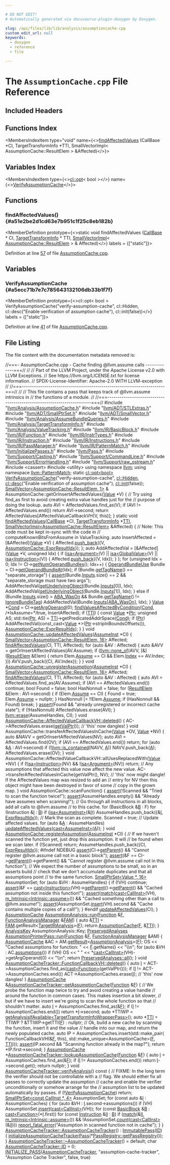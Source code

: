```yaml
---

# DO NOT EDIT!
# Automatically generated via docusaurus-plugin-doxygen by Doxygen.

slug: /api/files/lib/lib/analysis/assumptioncache-cpp
custom_edit_url: null
keywords:
  - doxygen
  - reference
  - file

---
```





# The `AssumptionCache.cpp` File Reference

<DoxygenPage pluginConfig={pluginConfig}>



## Included Headers

<IncludesList>
<IncludesListItem
  filePath="llvm/Analysis/AssumptionCache.h"
  permalink="/docs/api/files/include/include/llvm/include/llvm/analysis/assumptioncache-h"
  isLocal="true" />
<IncludesListItem
  filePath="llvm/ADT/STLExtras.h"
  permalink="/docs/api/files/include/include/llvm/include/llvm/adt/stlextras-h"
  isLocal="true" />
<IncludesListItem
  filePath="llvm/ADT/SmallPtrSet.h"
  permalink="/docs/api/files/include/include/llvm/include/llvm/adt/smallptrset-h"
  isLocal="true" />
<IncludesListItem
  filePath="llvm/ADT/SmallVector.h"
  permalink="/docs/api/files/include/include/llvm/include/llvm/adt/smallvector-h"
  isLocal="true" />
<IncludesListItem
  filePath="llvm/Analysis/AssumeBundleQueries.h"
  permalink="/docs/api/files/include/include/llvm/include/llvm/analysis/assumebundlequeries-h"
  isLocal="true" />
<IncludesListItem
  filePath="llvm/Analysis/TargetTransformInfo.h"
  permalink="/docs/api/files/include/include/llvm/include/llvm/analysis/targettransforminfo-h"
  isLocal="true" />
<IncludesListItem
  filePath="llvm/Analysis/ValueTracking.h"
  permalink="/docs/api/files/include/include/llvm/include/llvm/analysis/valuetracking-h"
  isLocal="true" />
<IncludesListItem
  filePath="llvm/IR/BasicBlock.h"
  permalink="/docs/api/files/include/include/llvm/include/llvm/ir/basicblock-h"
  isLocal="true" />
<IncludesListItem
  filePath="llvm/IR/Function.h"
  permalink="/docs/api/files/include/include/llvm/include/llvm/ir/function-h"
  isLocal="true" />
<IncludesListItem
  filePath="llvm/IR/InstrTypes.h"
  permalink="/docs/api/files/include/include/llvm/include/llvm/ir/instrtypes-h"
  isLocal="true" />
<IncludesListItem
  filePath="llvm/IR/Instruction.h"
  permalink="/docs/api/files/include/include/llvm/include/llvm/ir/instruction-h"
  isLocal="true" />
<IncludesListItem
  filePath="llvm/IR/Instructions.h"
  permalink="/docs/api/files/include/include/llvm/include/llvm/ir/instructions-h"
  isLocal="true" />
<IncludesListItem
  filePath="llvm/IR/PassManager.h"
  permalink="/docs/api/files/include/include/llvm/include/llvm/ir/passmanager-h"
  isLocal="true" />
<IncludesListItem
  filePath="llvm/IR/PatternMatch.h"
  permalink="/docs/api/files/include/include/llvm/include/llvm/ir/patternmatch-h"
  isLocal="true" />
<IncludesListItem
  filePath="llvm/InitializePasses.h"
  permalink="/docs/api/files/include/include/llvm/initializepasses-h"
  isLocal="true" />
<IncludesListItem
  filePath="llvm/Pass.h"
  permalink="/docs/api/files/include/include/llvm/pass-h"
  isLocal="true" />
<IncludesListItem
  filePath="llvm/Support/Casting.h"
  permalink="/docs/api/files/include/include/llvm/include/llvm/support/casting-h"
  isLocal="true" />
<IncludesListItem
  filePath="llvm/Support/CommandLine.h"
  permalink="/docs/api/files/include/include/llvm/include/llvm/support/commandline-h"
  isLocal="true" />
<IncludesListItem
  filePath="llvm/Support/ErrorHandling.h"
  permalink="/docs/api/files/include/include/llvm/include/llvm/support/errorhandling-h"
  isLocal="true" />
<IncludesListItem
  filePath="llvm/Support/raw_ostream.h"
  permalink="/docs/api/files/include/include/llvm/include/llvm/support/raw-ostream-h"
  isLocal="true" />
<IncludesListItem
  filePath="cassert"
  permalink=""
  isLocal="false" />
<IncludesListItem
  filePath="utility"
  permalink=""
  isLocal="false" />
</IncludesList>

## Functions Index

<MembersIndex>

<MembersIndexItem
  type="void"
  name={<><a href="#a51e2be2d1cd63e7b951c1f25c8eb182b">findAffectedValues</a> (CallBase &#42;CI, TargetTransformInfo &#42;TTI, SmallVectorImpl&lt; AssumptionCache::ResultElem &gt; &amp;Affected)</>}>
</MembersIndexItem>

</MembersIndex>

## Variables Index

<MembersIndex>

<MembersIndexItem
  type={<><a href="/docs/api/classes/llvm/cl/opt">cl::opt</a>&lt; bool &gt;</>}
  name={<><a href="#a5ecc71b7e7c785643132106db33b1f7f">VerifyAssumptionCache</a></>}>
</MembersIndexItem>

</MembersIndex>


<SectionDefinition>

## Functions

### findAffectedValues() {#a51e2be2d1cd63e7b951c1f25c8eb182b}

<MemberDefinition
  prototype={<>static void findAffectedValues (<a href="/docs/api/classes/llvm/callbase">CallBase</a> &#42; CI, <a href="/docs/api/classes/llvm/targettransforminfo">TargetTransformInfo</a> &#42; TTI, <a href="/docs/api/classes/llvm/smallvectorimpl">SmallVectorImpl</a>&lt; <a href="/docs/api/structs/llvm/assumptioncache/resultelem">AssumptionCache::ResultElem</a> &gt; &amp; Affected)</>}
  labels = {["static"]}>

Definition at line <a href="#l00057">57</a> of file <a href="/docs/api/files/lib/lib/analysis/assumptioncache-cpp">AssumptionCache.cpp</a>.
</MemberDefinition>

</SectionDefinition>

<SectionDefinition>

## Variables

### VerifyAssumptionCache {#a5ecc71b7e7c785643132106db33b1f7f}

<MemberDefinition
  prototype={<>cl::opt&lt; bool &gt; VerifyAssumptionCache(&quot;verify-assumption-cache&quot;, cl::Hidden, cl::desc(&quot;Enable verification of assumption cache&quot;), cl::init(false))</>}
  labels = {["static"]}>

Definition at line <a href="#l00041">41</a> of file <a href="/docs/api/files/lib/lib/analysis/assumptioncache-cpp">AssumptionCache.cpp</a>.
</MemberDefinition>

</SectionDefinition>

## File Listing

The file content with the documentation metadata removed is:

<ProgramListing>

<Link id="l00001" /><CodeLine lineNumber="1"><Highlight kind="comment">//===- AssumptionCache.cpp - Cache finding @llvm.assume calls -------------===//</Highlight><Highlight kind="normal"></Highlight></CodeLine>
<Link id="l00002" /><CodeLine lineNumber="2"><Highlight kind="normal"></Highlight><Highlight kind="comment">//</Highlight><Highlight kind="normal"></Highlight></CodeLine>
<Link id="l00003" /><CodeLine lineNumber="3"><Highlight kind="normal"></Highlight><Highlight kind="comment">// Part of the LLVM Project, under the Apache License v2.0 with LLVM Exceptions.</Highlight><Highlight kind="normal"></Highlight></CodeLine>
<Link id="l00004" /><CodeLine lineNumber="4"><Highlight kind="normal"></Highlight><Highlight kind="comment">// See https://llvm.org/LICENSE.txt for license information.</Highlight><Highlight kind="normal"></Highlight></CodeLine>
<Link id="l00005" /><CodeLine lineNumber="5"><Highlight kind="normal"></Highlight><Highlight kind="comment">// SPDX-License-Identifier: Apache-2.0 WITH LLVM-exception</Highlight><Highlight kind="normal"></Highlight></CodeLine>
<Link id="l00006" /><CodeLine lineNumber="6"><Highlight kind="normal"></Highlight><Highlight kind="comment">//</Highlight><Highlight kind="normal"></Highlight></CodeLine>
<Link id="l00007" /><CodeLine lineNumber="7"><Highlight kind="normal"></Highlight><Highlight kind="comment">//===----------------------------------------------------------------------===//</Highlight><Highlight kind="normal"></Highlight></CodeLine>
<Link id="l00008" /><CodeLine lineNumber="8"><Highlight kind="normal"></Highlight><Highlight kind="comment">//</Highlight><Highlight kind="normal"></Highlight></CodeLine>
<Link id="l00009" /><CodeLine lineNumber="9"><Highlight kind="normal"></Highlight><Highlight kind="comment">// This file contains a pass that keeps track of @llvm.assume intrinsics in</Highlight><Highlight kind="normal"></Highlight></CodeLine>
<Link id="l00010" /><CodeLine lineNumber="10"><Highlight kind="normal"></Highlight><Highlight kind="comment">// the functions of a module.</Highlight><Highlight kind="normal"></Highlight></CodeLine>
<Link id="l00011" /><CodeLine lineNumber="11"><Highlight kind="normal"></Highlight><Highlight kind="comment">//</Highlight><Highlight kind="normal"></Highlight></CodeLine>
<Link id="l00012" /><CodeLine lineNumber="12"><Highlight kind="normal"></Highlight><Highlight kind="comment">//===----------------------------------------------------------------------===//</Highlight><Highlight kind="normal"></Highlight></CodeLine>
<Link id="l00013" /><CodeLine lineNumber="13"><Highlight kind="normal"></Highlight></CodeLine>
<Link id="l00014" /><CodeLine lineNumber="14"><Highlight kind="normal"></Highlight><Highlight kind="preprocessor">#include &quot;<a href="/docs/api/files/include/include/llvm/include/llvm/analysis/assumptioncache-h">llvm/Analysis/AssumptionCache.h</a>&quot;</Highlight><Highlight kind="normal"></Highlight></CodeLine>
<Link id="l00015" /><CodeLine lineNumber="15"><Highlight kind="normal"></Highlight><Highlight kind="preprocessor">#include &quot;<a href="/docs/api/files/include/include/llvm/include/llvm/adt/stlextras-h">llvm/ADT/STLExtras.h</a>&quot;</Highlight><Highlight kind="normal"></Highlight></CodeLine>
<Link id="l00016" /><CodeLine lineNumber="16"><Highlight kind="normal"></Highlight><Highlight kind="preprocessor">#include &quot;<a href="/docs/api/files/include/include/llvm/include/llvm/adt/smallptrset-h">llvm/ADT/SmallPtrSet.h</a>&quot;</Highlight><Highlight kind="normal"></Highlight></CodeLine>
<Link id="l00017" /><CodeLine lineNumber="17"><Highlight kind="normal"></Highlight><Highlight kind="preprocessor">#include &quot;<a href="/docs/api/files/include/include/llvm/include/llvm/adt/smallvector-h">llvm/ADT/SmallVector.h</a>&quot;</Highlight><Highlight kind="normal"></Highlight></CodeLine>
<Link id="l00018" /><CodeLine lineNumber="18"><Highlight kind="normal"></Highlight><Highlight kind="preprocessor">#include &quot;<a href="/docs/api/files/include/include/llvm/include/llvm/analysis/assumebundlequeries-h">llvm/Analysis/AssumeBundleQueries.h</a>&quot;</Highlight><Highlight kind="normal"></Highlight></CodeLine>
<Link id="l00019" /><CodeLine lineNumber="19"><Highlight kind="normal"></Highlight><Highlight kind="preprocessor">#include &quot;<a href="/docs/api/files/include/include/llvm/include/llvm/analysis/targettransforminfo-h">llvm/Analysis/TargetTransformInfo.h</a>&quot;</Highlight><Highlight kind="normal"></Highlight></CodeLine>
<Link id="l00020" /><CodeLine lineNumber="20"><Highlight kind="normal"></Highlight><Highlight kind="preprocessor">#include &quot;<a href="/docs/api/files/include/include/llvm/include/llvm/analysis/valuetracking-h">llvm/Analysis/ValueTracking.h</a>&quot;</Highlight><Highlight kind="normal"></Highlight></CodeLine>
<Link id="l00021" /><CodeLine lineNumber="21"><Highlight kind="normal"></Highlight><Highlight kind="preprocessor">#include &quot;<a href="/docs/api/files/include/include/llvm/include/llvm/ir/basicblock-h">llvm/IR/BasicBlock.h</a>&quot;</Highlight><Highlight kind="normal"></Highlight></CodeLine>
<Link id="l00022" /><CodeLine lineNumber="22"><Highlight kind="normal"></Highlight><Highlight kind="preprocessor">#include &quot;<a href="/docs/api/files/include/include/llvm/include/llvm/ir/function-h">llvm/IR/Function.h</a>&quot;</Highlight><Highlight kind="normal"></Highlight></CodeLine>
<Link id="l00023" /><CodeLine lineNumber="23"><Highlight kind="normal"></Highlight><Highlight kind="preprocessor">#include &quot;<a href="/docs/api/files/include/include/llvm/include/llvm/ir/instrtypes-h">llvm/IR/InstrTypes.h</a>&quot;</Highlight><Highlight kind="normal"></Highlight></CodeLine>
<Link id="l00024" /><CodeLine lineNumber="24"><Highlight kind="normal"></Highlight><Highlight kind="preprocessor">#include &quot;<a href="/docs/api/files/include/include/llvm/include/llvm/ir/instruction-h">llvm/IR/Instruction.h</a>&quot;</Highlight><Highlight kind="normal"></Highlight></CodeLine>
<Link id="l00025" /><CodeLine lineNumber="25"><Highlight kind="normal"></Highlight><Highlight kind="preprocessor">#include &quot;<a href="/docs/api/files/include/include/llvm/include/llvm/ir/instructions-h">llvm/IR/Instructions.h</a>&quot;</Highlight><Highlight kind="normal"></Highlight></CodeLine>
<Link id="l00026" /><CodeLine lineNumber="26"><Highlight kind="normal"></Highlight><Highlight kind="preprocessor">#include &quot;<a href="/docs/api/files/include/include/llvm/include/llvm/ir/passmanager-h">llvm/IR/PassManager.h</a>&quot;</Highlight><Highlight kind="normal"></Highlight></CodeLine>
<Link id="l00027" /><CodeLine lineNumber="27"><Highlight kind="normal"></Highlight><Highlight kind="preprocessor">#include &quot;<a href="/docs/api/files/include/include/llvm/include/llvm/ir/patternmatch-h">llvm/IR/PatternMatch.h</a>&quot;</Highlight><Highlight kind="normal"></Highlight></CodeLine>
<Link id="l00028" /><CodeLine lineNumber="28"><Highlight kind="normal"></Highlight><Highlight kind="preprocessor">#include &quot;<a href="/docs/api/files/include/include/llvm/initializepasses-h">llvm/InitializePasses.h</a>&quot;</Highlight><Highlight kind="normal"></Highlight></CodeLine>
<Link id="l00029" /><CodeLine lineNumber="29"><Highlight kind="normal"></Highlight><Highlight kind="preprocessor">#include &quot;<a href="/docs/api/files/include/include/llvm/pass-h">llvm/Pass.h</a>&quot;</Highlight><Highlight kind="normal"></Highlight></CodeLine>
<Link id="l00030" /><CodeLine lineNumber="30"><Highlight kind="normal"></Highlight><Highlight kind="preprocessor">#include &quot;<a href="/docs/api/files/include/include/llvm/include/llvm/support/casting-h">llvm/Support/Casting.h</a>&quot;</Highlight><Highlight kind="normal"></Highlight></CodeLine>
<Link id="l00031" /><CodeLine lineNumber="31"><Highlight kind="normal"></Highlight><Highlight kind="preprocessor">#include &quot;<a href="/docs/api/files/include/include/llvm/include/llvm/support/commandline-h">llvm/Support/CommandLine.h</a>&quot;</Highlight><Highlight kind="normal"></Highlight></CodeLine>
<Link id="l00032" /><CodeLine lineNumber="32"><Highlight kind="normal"></Highlight><Highlight kind="preprocessor">#include &quot;<a href="/docs/api/files/include/include/llvm/include/llvm/support/errorhandling-h">llvm/Support/ErrorHandling.h</a>&quot;</Highlight><Highlight kind="normal"></Highlight></CodeLine>
<Link id="l00033" /><CodeLine lineNumber="33"><Highlight kind="normal"></Highlight><Highlight kind="preprocessor">#include &quot;<a href="/docs/api/files/include/include/llvm/include/llvm/support/raw-ostream-h">llvm/Support/raw&#95;ostream.h</a>&quot;</Highlight><Highlight kind="normal"></Highlight></CodeLine>
<Link id="l00034" /><CodeLine lineNumber="34"><Highlight kind="normal"></Highlight><Highlight kind="preprocessor">#include &lt;cassert&gt;</Highlight><Highlight kind="normal"></Highlight></CodeLine>
<Link id="l00035" /><CodeLine lineNumber="35"><Highlight kind="normal"></Highlight><Highlight kind="preprocessor">#include &lt;utility&gt;</Highlight><Highlight kind="normal"></Highlight></CodeLine>
<Link id="l00036" /><CodeLine lineNumber="36"><Highlight kind="normal"></Highlight></CodeLine>
<Link id="l00037" /><CodeLine lineNumber="37"><Highlight kind="normal"></Highlight><Highlight kind="keyword">using namespace </Highlight><Highlight kind="normal"><a href="/docs/api/namespaces/llvm">llvm</a>;</Highlight></CodeLine>
<Link id="l00038" /><CodeLine lineNumber="38"><Highlight kind="normal"></Highlight><Highlight kind="keyword">using namespace </Highlight><Highlight kind="normal"><a href="/docs/api/namespaces/llvm/patternmatch">llvm::PatternMatch</a>;</Highlight></CodeLine>
<Link id="l00039" /><CodeLine lineNumber="39"><Highlight kind="normal"></Highlight></CodeLine>
<Link id="l00040" /><CodeLine lineNumber="40"><Highlight kind="normal"></Highlight><Highlight kind="keyword">static</Highlight><Highlight kind="normal"> <a href="/docs/api/classes/llvm/cl/opt">cl::opt&lt;bool&gt;</a></Highlight></CodeLine>
<Link id="l00041" /><CodeLine lineNumber="41" lineLink="#a5ecc71b7e7c785643132106db33b1f7f"><Highlight kind="normal">    <a href="#a5ecc71b7e7c785643132106db33b1f7f">VerifyAssumptionCache</a>(</Highlight><Highlight kind="stringliteral">&quot;verify-assumption-cache&quot;</Highlight><Highlight kind="normal">, <a href="/docs/api/namespaces/llvm/cl/#a68075925a54790e71ca790e1d4f21a40a263ac008d8d31f13ce460395fc4cf7e6">cl::Hidden</a>,</Highlight></CodeLine>
<Link id="l00042" /><CodeLine lineNumber="42"><Highlight kind="normal">                          <a href="/docs/api/structs/llvm/cl/desc">cl::desc</a>(</Highlight><Highlight kind="stringliteral">&quot;Enable verification of assumption cache&quot;</Highlight><Highlight kind="normal">),</Highlight></CodeLine>
<Link id="l00043" /><CodeLine lineNumber="43"><Highlight kind="normal">                          <a href="/docs/api/namespaces/llvm/cl/#ac12e6a8f3a1b511f0dee2ed6de0ae806">cl::init</a>(</Highlight><Highlight kind="keyword">false</Highlight><Highlight kind="normal">));</Highlight></CodeLine>
<Link id="l00044" /><CodeLine lineNumber="44"><Highlight kind="normal"></Highlight></CodeLine>
<Link id="l00045" /><CodeLine lineNumber="45"><Highlight kind="normal"><a href="/docs/api/classes/llvm/smallvector">SmallVector&lt;AssumptionCache::ResultElem, 1&gt;</a> &amp;</Highlight></CodeLine>
<Link id="l00046" /><CodeLine lineNumber="46"><Highlight kind="normal">AssumptionCache::getOrInsertAffectedValues(<a href="/docs/api/classes/llvm/value">Value</a> &#42;V) &#123;</Highlight></CodeLine>
<Link id="l00047" /><CodeLine lineNumber="47"><Highlight kind="normal">  </Highlight><Highlight kind="comment">// Try using find&#95;as first to avoid creating extra value handles just for the</Highlight><Highlight kind="normal"></Highlight></CodeLine>
<Link id="l00048" /><CodeLine lineNumber="48"><Highlight kind="normal">  </Highlight><Highlight kind="comment">// purpose of doing the lookup.</Highlight><Highlight kind="normal"></Highlight></CodeLine>
<Link id="l00049" /><CodeLine lineNumber="49"><Highlight kind="normal">  </Highlight><Highlight kind="keyword">auto</Highlight><Highlight kind="normal"> AVI = AffectedValues.find&#95;as(V);</Highlight></CodeLine>
<Link id="l00050" /><CodeLine lineNumber="50"><Highlight kind="normal">  </Highlight><Highlight kind="keywordflow">if</Highlight><Highlight kind="normal"> (AVI != AffectedValues.end())</Highlight></CodeLine>
<Link id="l00051" /><CodeLine lineNumber="51"><Highlight kind="normal">    </Highlight><Highlight kind="keywordflow">return</Highlight><Highlight kind="normal"> AVI-&gt;second;</Highlight></CodeLine>
<Link id="l00052" /><CodeLine lineNumber="52"><Highlight kind="normal"></Highlight></CodeLine>
<Link id="l00053" /><CodeLine lineNumber="53"><Highlight kind="normal">  </Highlight><Highlight kind="keywordflow">return</Highlight><Highlight kind="normal"> AffectedValues&#91;AffectedValueCallbackVH(V, </Highlight><Highlight kind="keyword">this</Highlight><Highlight kind="normal">)&#93;;</Highlight></CodeLine>
<Link id="l00054" /><CodeLine lineNumber="54"><Highlight kind="normal">&#125;</Highlight></CodeLine>
<Link id="l00055" /><CodeLine lineNumber="55"><Highlight kind="normal"></Highlight></CodeLine>
<Link id="l00056" /><CodeLine lineNumber="56"><Highlight kind="normal"></Highlight><Highlight kind="keyword">static</Highlight><Highlight kind="normal"> </Highlight><Highlight kind="keywordtype">void</Highlight><Highlight kind="normal"></Highlight></CodeLine>
<Link id="l00057" /><CodeLine lineNumber="57" lineLink="#a51e2be2d1cd63e7b951c1f25c8eb182b"><Highlight kind="normal"><a href="#a51e2be2d1cd63e7b951c1f25c8eb182b">findAffectedValues</a>(<a href="/docs/api/classes/llvm/callbase">CallBase</a> &#42;CI, <a href="/docs/api/classes/llvm/targettransforminfo">TargetTransformInfo</a> &#42;<a href="/docs/api/namespaces/llvm/#aa0d69e81725c10fa5407f0bf34462068">TTI</a>,</Highlight></CodeLine>
<Link id="l00058" /><CodeLine lineNumber="58"><Highlight kind="normal">                   <a href="/docs/api/classes/llvm/smallvectorimpl">SmallVectorImpl&lt;AssumptionCache::ResultElem&gt;</a> &amp;Affected) &#123;</Highlight></CodeLine>
<Link id="l00059" /><CodeLine lineNumber="59"><Highlight kind="normal">  </Highlight><Highlight kind="comment">// Note: This code must be kept in-sync with the code in</Highlight><Highlight kind="normal"></Highlight></CodeLine>
<Link id="l00060" /><CodeLine lineNumber="60"><Highlight kind="normal">  </Highlight><Highlight kind="comment">// computeKnownBitsFromAssume in ValueTracking.</Highlight><Highlight kind="normal"></Highlight></CodeLine>
<Link id="l00061" /><CodeLine lineNumber="61"><Highlight kind="normal"></Highlight></CodeLine>
<Link id="l00062" /><CodeLine lineNumber="62"><Highlight kind="normal">  </Highlight><Highlight kind="keyword">auto</Highlight><Highlight kind="normal"> InsertAffected = &#91;&amp;Affected&#93;(<a href="/docs/api/classes/llvm/value">Value</a> &#42;V) &#123;</Highlight></CodeLine>
<Link id="l00063" /><CodeLine lineNumber="63"><Highlight kind="normal">    Affected.<a href="/docs/api/classes/llvm/smallvectortemplatebase/#af42bfbc067df27c19ee2fc859df58799">push&#95;back</a>(&#123;V, <a href="/docs/api/classes/llvm/assumptioncache/#a05a03a071a8a55948ba0db3b5bf594baabe329e327a2448aff6bd087678df1c26">AssumptionCache::ExprResultIdx</a>&#125;);</Highlight></CodeLine>
<Link id="l00064" /><CodeLine lineNumber="64"><Highlight kind="normal">  &#125;;</Highlight></CodeLine>
<Link id="l00065" /><CodeLine lineNumber="65"><Highlight kind="normal"></Highlight></CodeLine>
<Link id="l00066" /><CodeLine lineNumber="66"><Highlight kind="normal">  </Highlight><Highlight kind="keyword">auto</Highlight><Highlight kind="normal"> AddAffectedVal = &#91;&amp;Affected&#93;(<a href="/docs/api/classes/llvm/value">Value</a> &#42;V, </Highlight><Highlight kind="keywordtype">unsigned</Highlight><Highlight kind="normal"> Idx) &#123;</Highlight></CodeLine>
<Link id="l00067" /><CodeLine lineNumber="67"><Highlight kind="normal">    </Highlight><Highlight kind="keywordflow">if</Highlight><Highlight kind="normal"> (<a href="/docs/api/namespaces/llvm/#a92ca992e52dddc420f4b069cae06dfbe">isa&lt;Argument&gt;</a>(V) || <a href="/docs/api/namespaces/llvm/#a92ca992e52dddc420f4b069cae06dfbe">isa&lt;GlobalValue&gt;</a>(V) || <a href="/docs/api/namespaces/llvm/#a92ca992e52dddc420f4b069cae06dfbe">isa&lt;Instruction&gt;</a>(V)) &#123;</Highlight></CodeLine>
<Link id="l00068" /><CodeLine lineNumber="68"><Highlight kind="normal">      Affected.<a href="/docs/api/classes/llvm/smallvectortemplatebase/#af42bfbc067df27c19ee2fc859df58799">push&#95;back</a>(&#123;V, Idx&#125;);</Highlight></CodeLine>
<Link id="l00069" /><CodeLine lineNumber="69"><Highlight kind="normal">    &#125;</Highlight></CodeLine>
<Link id="l00070" /><CodeLine lineNumber="70"><Highlight kind="normal">  &#125;;</Highlight></CodeLine>
<Link id="l00071" /><CodeLine lineNumber="71"><Highlight kind="normal"></Highlight></CodeLine>
<Link id="l00072" /><CodeLine lineNumber="72"><Highlight kind="normal">  </Highlight><Highlight kind="keywordflow">for</Highlight><Highlight kind="normal"> (</Highlight><Highlight kind="keywordtype">unsigned</Highlight><Highlight kind="normal"> Idx = 0; Idx != CI-&gt;<a href="/docs/api/classes/llvm/callbase/#a35b3798829fba58f145ea59e4214e84a">getNumOperandBundles</a>(); Idx++) &#123;</Highlight></CodeLine>
<Link id="l00073" /><CodeLine lineNumber="73"><Highlight kind="normal">    <a href="/docs/api/structs/llvm/operandbundleuse">OperandBundleUse</a> Bundle = CI-&gt;<a href="/docs/api/classes/llvm/callbase/#a1b38c4ecbbce4814b679f08b72b1d67f">getOperandBundleAt</a>(Idx);</Highlight></CodeLine>
<Link id="l00074" /><CodeLine lineNumber="74"><Highlight kind="normal">    </Highlight><Highlight kind="keywordflow">if</Highlight><Highlight kind="normal"> (Bundle.<a href="/docs/api/structs/llvm/operandbundleuse/#a18c31f8bc506304f4a6c1e4047f1e2bb">getTagName</a>() == </Highlight><Highlight kind="stringliteral">&quot;separate&#95;storage&quot;</Highlight><Highlight kind="normal">) &#123;</Highlight></CodeLine>
<Link id="l00075" /><CodeLine lineNumber="75"><Highlight kind="normal">      <a href="/docs/api/files/lib/lib/target/lib/target/amdgpu/silowercontrolflow-cpp/#a4868c5d81c5ccc98c47aeab6244346a0">assert</a>(Bundle.<a href="/docs/api/structs/llvm/operandbundleuse/#a6d68cbafa7572a5216785c899dc621fa">Inputs</a>.size() == 2 &amp;&amp;</Highlight></CodeLine>
<Link id="l00076" /><CodeLine lineNumber="76"><Highlight kind="normal">             </Highlight><Highlight kind="stringliteral">&quot;separate&#95;storage must have two args&quot;</Highlight><Highlight kind="normal">);</Highlight></CodeLine>
<Link id="l00077" /><CodeLine lineNumber="77"><Highlight kind="normal">      AddAffectedVal(<a href="/docs/api/namespaces/llvm/#a3b1c5788b85ffa254be0e834edf5cf8f">getUnderlyingObject</a>(Bundle.<a href="/docs/api/structs/llvm/operandbundleuse/#a6d68cbafa7572a5216785c899dc621fa">Inputs</a>&#91;0&#93;), Idx);</Highlight></CodeLine>
<Link id="l00078" /><CodeLine lineNumber="78"><Highlight kind="normal">      AddAffectedVal(<a href="/docs/api/namespaces/llvm/#a3b1c5788b85ffa254be0e834edf5cf8f">getUnderlyingObject</a>(Bundle.<a href="/docs/api/structs/llvm/operandbundleuse/#a6d68cbafa7572a5216785c899dc621fa">Inputs</a>&#91;1&#93;), Idx);</Highlight></CodeLine>
<Link id="l00079" /><CodeLine lineNumber="79"><Highlight kind="normal">    &#125; </Highlight><Highlight kind="keywordflow">else</Highlight><Highlight kind="normal"> </Highlight><Highlight kind="keywordflow">if</Highlight><Highlight kind="normal"> (Bundle.<a href="/docs/api/structs/llvm/operandbundleuse/#a6d68cbafa7572a5216785c899dc621fa">Inputs</a>.size() &gt; <a href="/docs/api/namespaces/llvm/#af36ce2c8e7a209b35ea79a00f0621852a62cb1e392c91b9c6bf2929bf1f6437a4">ABA&#95;WasOn</a> &amp;&amp;</Highlight></CodeLine>
<Link id="l00080" /><CodeLine lineNumber="80"><Highlight kind="normal">               Bundle.<a href="/docs/api/structs/llvm/operandbundleuse/#a18c31f8bc506304f4a6c1e4047f1e2bb">getTagName</a>() != <a href="/docs/api/namespaces/llvm/#a372ec0fd61fee8a8845f46ccf27c82cf">IgnoreBundleTag</a>)</Highlight></CodeLine>
<Link id="l00081" /><CodeLine lineNumber="81"><Highlight kind="normal">      AddAffectedVal(Bundle.<a href="/docs/api/structs/llvm/operandbundleuse/#a6d68cbafa7572a5216785c899dc621fa">Inputs</a>&#91;<a href="/docs/api/namespaces/llvm/#af36ce2c8e7a209b35ea79a00f0621852a62cb1e392c91b9c6bf2929bf1f6437a4">ABA&#95;WasOn</a>&#93;, Idx);</Highlight></CodeLine>
<Link id="l00082" /><CodeLine lineNumber="82"><Highlight kind="normal">  &#125;</Highlight></CodeLine>
<Link id="l00083" /><CodeLine lineNumber="83"><Highlight kind="normal"></Highlight></CodeLine>
<Link id="l00084" /><CodeLine lineNumber="84"><Highlight kind="normal">  <a href="/docs/api/classes/llvm/value">Value</a> &#42;<a href="/docs/api/files/lib/lib/target/lib/target/riscv/riscvredundantcopyelimination-cpp/#a193847098793cdbab306803186676899">Cond</a> = CI-&gt;<a href="/docs/api/classes/llvm/callbase/#aabd76e6a8a23a5af1ce4d3c310d88bcd">getArgOperand</a>(0);</Highlight></CodeLine>
<Link id="l00085" /><CodeLine lineNumber="85"><Highlight kind="normal">  <a href="/docs/api/namespaces/llvm/#affd5ebabccc8fdf81ca6d2eeff2e68c1">findValuesAffectedByCondition</a>(<a href="/docs/api/files/lib/lib/target/lib/target/riscv/riscvredundantcopyelimination-cpp/#a193847098793cdbab306803186676899">Cond</a>, </Highlight><Highlight kind="comment">/&#42;IsAssume=&#42;/</Highlight><Highlight kind="keyword">true</Highlight><Highlight kind="normal">, InsertAffected);</Highlight></CodeLine>
<Link id="l00086" /><CodeLine lineNumber="86"><Highlight kind="normal"></Highlight></CodeLine>
<Link id="l00087" /><CodeLine lineNumber="87"><Highlight kind="normal">  </Highlight><Highlight kind="keywordflow">if</Highlight><Highlight kind="normal"> (<a href="/docs/api/namespaces/llvm/#aa0d69e81725c10fa5407f0bf34462068">TTI</a>) &#123;</Highlight></CodeLine>
<Link id="l00088" /><CodeLine lineNumber="88"><Highlight kind="normal">    </Highlight><Highlight kind="keyword">const</Highlight><Highlight kind="normal"> <a href="/docs/api/classes/llvm/value">Value</a> &#42;<a href="/docs/api/files/lib/lib/analysis/targetlibraryinfo-cpp/#aca185e6d0e9f423dbb24440206454872a11dbf501abf829b3ab7049c2d3a8a053">Ptr</a>;</Highlight></CodeLine>
<Link id="l00089" /><CodeLine lineNumber="89"><Highlight kind="normal">    </Highlight><Highlight kind="keywordtype">unsigned</Highlight><Highlight kind="normal"> AS;</Highlight></CodeLine>
<Link id="l00090" /><CodeLine lineNumber="90"><Highlight kind="normal">    std::tie(<a href="/docs/api/files/lib/lib/analysis/targetlibraryinfo-cpp/#aca185e6d0e9f423dbb24440206454872a11dbf501abf829b3ab7049c2d3a8a053">Ptr</a>, AS) = <a href="/docs/api/namespaces/llvm/#aa0d69e81725c10fa5407f0bf34462068">TTI</a>-&gt;getPredicatedAddrSpace(<a href="/docs/api/files/lib/lib/target/lib/target/riscv/riscvredundantcopyelimination-cpp/#a193847098793cdbab306803186676899">Cond</a>);</Highlight></CodeLine>
<Link id="l00091" /><CodeLine lineNumber="91"><Highlight kind="normal">    </Highlight><Highlight kind="keywordflow">if</Highlight><Highlight kind="normal"> (<a href="/docs/api/files/lib/lib/analysis/targetlibraryinfo-cpp/#aca185e6d0e9f423dbb24440206454872a11dbf501abf829b3ab7049c2d3a8a053">Ptr</a>)</Highlight></CodeLine>
<Link id="l00092" /><CodeLine lineNumber="92"><Highlight kind="normal">      AddAffectedVal(</Highlight><Highlight kind="keyword">const&#95;cast&lt;</Highlight><Highlight kind="normal"><a href="/docs/api/classes/llvm/value">Value</a> &#42;</Highlight><Highlight kind="keyword">&gt;</Highlight><Highlight kind="normal">(<a href="/docs/api/files/lib/lib/analysis/targetlibraryinfo-cpp/#aca185e6d0e9f423dbb24440206454872a11dbf501abf829b3ab7049c2d3a8a053">Ptr</a>-&gt;stripInBoundsOffsets()),</Highlight></CodeLine>
<Link id="l00093" /><CodeLine lineNumber="93"><Highlight kind="normal">                     <a href="/docs/api/classes/llvm/assumptioncache/#a05a03a071a8a55948ba0db3b5bf594baabe329e327a2448aff6bd087678df1c26">AssumptionCache::ExprResultIdx</a>);</Highlight></CodeLine>
<Link id="l00094" /><CodeLine lineNumber="94"><Highlight kind="normal">  &#125;</Highlight></CodeLine>
<Link id="l00095" /><CodeLine lineNumber="95"><Highlight kind="normal">&#125;</Highlight></CodeLine>
<Link id="l00096" /><CodeLine lineNumber="96"><Highlight kind="normal"></Highlight></CodeLine>
<Link id="l00097" /><CodeLine lineNumber="97" lineLink="/docs/api/classes/llvm/assumptioncache/#a5fa8956db34e5076680cfd8398d090dc"><Highlight kind="normal"></Highlight><Highlight kind="keywordtype">void</Highlight><Highlight kind="normal"> <a href="/docs/api/classes/llvm/assumptioncache/#a5fa8956db34e5076680cfd8398d090dc">AssumptionCache::updateAffectedValues</a>(<a href="/docs/api/classes/llvm/assumeinst">AssumeInst</a> &#42;CI) &#123;</Highlight></CodeLine>
<Link id="l00098" /><CodeLine lineNumber="98"><Highlight kind="normal">  <a href="/docs/api/classes/llvm/smallvector">SmallVector&lt;AssumptionCache::ResultElem, 16&gt;</a> Affected;</Highlight></CodeLine>
<Link id="l00099" /><CodeLine lineNumber="99"><Highlight kind="normal">  <a href="#a51e2be2d1cd63e7b951c1f25c8eb182b">findAffectedValues</a>(CI, TTI, Affected);</Highlight></CodeLine>
<Link id="l00100" /><CodeLine lineNumber="100"><Highlight kind="normal"></Highlight></CodeLine>
<Link id="l00101" /><CodeLine lineNumber="101"><Highlight kind="normal">  </Highlight><Highlight kind="keywordflow">for</Highlight><Highlight kind="normal"> (</Highlight><Highlight kind="keyword">auto</Highlight><Highlight kind="normal"> &amp;AV : Affected) &#123;</Highlight></CodeLine>
<Link id="l00102" /><CodeLine lineNumber="102"><Highlight kind="normal">    </Highlight><Highlight kind="keyword">auto</Highlight><Highlight kind="normal"> &amp;AVV = getOrInsertAffectedValues(AV.Assume);</Highlight></CodeLine>
<Link id="l00103" /><CodeLine lineNumber="103"><Highlight kind="normal">    </Highlight><Highlight kind="keywordflow">if</Highlight><Highlight kind="normal"> (<a href="/docs/api/namespaces/llvm/#a7dc3069afa2ce5ea62ac2eb183e51c00">llvm::none&#95;of</a>(AVV, &#91;&amp;&#93;(<a href="/docs/api/structs/llvm/assumptioncache/resultelem">ResultElem</a> &amp;Elem) &#123;</Highlight></CodeLine>
<Link id="l00104" /><CodeLine lineNumber="104"><Highlight kind="normal">          </Highlight><Highlight kind="keywordflow">return</Highlight><Highlight kind="normal"> Elem.<a href="/docs/api/structs/llvm/assumptioncache/resultelem/#a14c11eb4c6cb72fc9922b742c71fe3b3">Assume</a> == CI &amp;&amp; Elem.<a href="/docs/api/structs/llvm/assumptioncache/resultelem/#a0085dfe0ee247e594c95dbb6f768f235">Index</a> == AV.Index;</Highlight></CodeLine>
<Link id="l00105" /><CodeLine lineNumber="105"><Highlight kind="normal">        &#125;))</Highlight></CodeLine>
<Link id="l00106" /><CodeLine lineNumber="106"><Highlight kind="normal">      AVV.push&#95;back(&#123;CI, AV.Index&#125;);</Highlight></CodeLine>
<Link id="l00107" /><CodeLine lineNumber="107"><Highlight kind="normal">  &#125;</Highlight></CodeLine>
<Link id="l00108" /><CodeLine lineNumber="108"><Highlight kind="normal">&#125;</Highlight></CodeLine>
<Link id="l00109" /><CodeLine lineNumber="109"><Highlight kind="normal"></Highlight></CodeLine>
<Link id="l00110" /><CodeLine lineNumber="110" lineLink="/docs/api/classes/llvm/assumptioncache/#a8137607e298da393c72cfcffb2edc352"><Highlight kind="normal"></Highlight><Highlight kind="keywordtype">void</Highlight><Highlight kind="normal"> <a href="/docs/api/classes/llvm/assumptioncache/#a8137607e298da393c72cfcffb2edc352">AssumptionCache::unregisterAssumption</a>(<a href="/docs/api/classes/llvm/assumeinst">AssumeInst</a> &#42;CI) &#123;</Highlight></CodeLine>
<Link id="l00111" /><CodeLine lineNumber="111"><Highlight kind="normal">  <a href="/docs/api/classes/llvm/smallvector">SmallVector&lt;AssumptionCache::ResultElem, 16&gt;</a> Affected;</Highlight></CodeLine>
<Link id="l00112" /><CodeLine lineNumber="112"><Highlight kind="normal">  <a href="#a51e2be2d1cd63e7b951c1f25c8eb182b">findAffectedValues</a>(CI, TTI, Affected);</Highlight></CodeLine>
<Link id="l00113" /><CodeLine lineNumber="113"><Highlight kind="normal"></Highlight></CodeLine>
<Link id="l00114" /><CodeLine lineNumber="114"><Highlight kind="normal">  </Highlight><Highlight kind="keywordflow">for</Highlight><Highlight kind="normal"> (</Highlight><Highlight kind="keyword">auto</Highlight><Highlight kind="normal"> &amp;AV : Affected) &#123;</Highlight></CodeLine>
<Link id="l00115" /><CodeLine lineNumber="115"><Highlight kind="normal">    </Highlight><Highlight kind="keyword">auto</Highlight><Highlight kind="normal"> AVI = AffectedValues.find&#95;as(AV.Assume);</Highlight></CodeLine>
<Link id="l00116" /><CodeLine lineNumber="116"><Highlight kind="normal">    </Highlight><Highlight kind="keywordflow">if</Highlight><Highlight kind="normal"> (AVI == AffectedValues.end())</Highlight></CodeLine>
<Link id="l00117" /><CodeLine lineNumber="117"><Highlight kind="normal">      </Highlight><Highlight kind="keywordflow">continue</Highlight><Highlight kind="normal">;</Highlight></CodeLine>
<Link id="l00118" /><CodeLine lineNumber="118"><Highlight kind="normal">    </Highlight><Highlight kind="keywordtype">bool</Highlight><Highlight kind="normal"> Found = </Highlight><Highlight kind="keyword">false</Highlight><Highlight kind="normal">;</Highlight></CodeLine>
<Link id="l00119" /><CodeLine lineNumber="119"><Highlight kind="normal">    </Highlight><Highlight kind="keywordtype">bool</Highlight><Highlight kind="normal"> HasNonnull = </Highlight><Highlight kind="keyword">false</Highlight><Highlight kind="normal">;</Highlight></CodeLine>
<Link id="l00120" /><CodeLine lineNumber="120"><Highlight kind="normal">    </Highlight><Highlight kind="keywordflow">for</Highlight><Highlight kind="normal"> (<a href="/docs/api/structs/llvm/assumptioncache/resultelem">ResultElem</a> &amp;Elem : AVI-&gt;second) &#123;</Highlight></CodeLine>
<Link id="l00121" /><CodeLine lineNumber="121"><Highlight kind="normal">      </Highlight><Highlight kind="keywordflow">if</Highlight><Highlight kind="normal"> (Elem.<a href="/docs/api/structs/llvm/assumptioncache/resultelem/#a14c11eb4c6cb72fc9922b742c71fe3b3">Assume</a> == CI) &#123;</Highlight></CodeLine>
<Link id="l00122" /><CodeLine lineNumber="122"><Highlight kind="normal">        Found = </Highlight><Highlight kind="keyword">true</Highlight><Highlight kind="normal">;</Highlight></CodeLine>
<Link id="l00123" /><CodeLine lineNumber="123"><Highlight kind="normal">        Elem.<a href="/docs/api/structs/llvm/assumptioncache/resultelem/#a14c11eb4c6cb72fc9922b742c71fe3b3">Assume</a> = </Highlight><Highlight kind="keyword">nullptr</Highlight><Highlight kind="normal">;</Highlight></CodeLine>
<Link id="l00124" /><CodeLine lineNumber="124"><Highlight kind="normal">      &#125;</Highlight></CodeLine>
<Link id="l00125" /><CodeLine lineNumber="125"><Highlight kind="normal">      HasNonnull |= !!Elem.<a href="/docs/api/structs/llvm/assumptioncache/resultelem/#a14c11eb4c6cb72fc9922b742c71fe3b3">Assume</a>;</Highlight></CodeLine>
<Link id="l00126" /><CodeLine lineNumber="126"><Highlight kind="normal">      </Highlight><Highlight kind="keywordflow">if</Highlight><Highlight kind="normal"> (HasNonnull &amp;&amp; Found)</Highlight></CodeLine>
<Link id="l00127" /><CodeLine lineNumber="127"><Highlight kind="normal">        </Highlight><Highlight kind="keywordflow">break</Highlight><Highlight kind="normal">;</Highlight></CodeLine>
<Link id="l00128" /><CodeLine lineNumber="128"><Highlight kind="normal">    &#125;</Highlight></CodeLine>
<Link id="l00129" /><CodeLine lineNumber="129"><Highlight kind="normal">    <a href="/docs/api/files/lib/lib/target/lib/target/amdgpu/silowercontrolflow-cpp/#a4868c5d81c5ccc98c47aeab6244346a0">assert</a>(Found &amp;&amp; </Highlight><Highlight kind="stringliteral">&quot;already unregistered or incorrect cache state&quot;</Highlight><Highlight kind="normal">);</Highlight></CodeLine>
<Link id="l00130" /><CodeLine lineNumber="130"><Highlight kind="normal">    </Highlight><Highlight kind="keywordflow">if</Highlight><Highlight kind="normal"> (!HasNonnull)</Highlight></CodeLine>
<Link id="l00131" /><CodeLine lineNumber="131"><Highlight kind="normal">      AffectedValues.erase(AVI);</Highlight></CodeLine>
<Link id="l00132" /><CodeLine lineNumber="132"><Highlight kind="normal">  &#125;</Highlight></CodeLine>
<Link id="l00133" /><CodeLine lineNumber="133"><Highlight kind="normal"></Highlight></CodeLine>
<Link id="l00134" /><CodeLine lineNumber="134"><Highlight kind="normal">  <a href="/docs/api/namespaces/llvm/#a60a348350395aef11d68f58111bcf499">llvm::erase</a>(AssumeHandles, CI);</Highlight></CodeLine>
<Link id="l00135" /><CodeLine lineNumber="135"><Highlight kind="normal">&#125;</Highlight></CodeLine>
<Link id="l00136" /><CodeLine lineNumber="136"><Highlight kind="normal"></Highlight></CodeLine>
<Link id="l00137" /><CodeLine lineNumber="137"><Highlight kind="normal"></Highlight><Highlight kind="keywordtype">void</Highlight><Highlight kind="normal"> <a href="/docs/api/classes/llvm/callbackvh/#a93891950be05a0bae5743979913e13f3">AssumptionCache::AffectedValueCallbackVH::deleted</a>() &#123;</Highlight></CodeLine>
<Link id="l00138" /><CodeLine lineNumber="138"><Highlight kind="normal">  AC-&gt;AffectedValues.erase(<a href="/docs/api/classes/llvm/valuehandlebase/#a7d6d2457c839e340266704440f3bb243">getValPtr</a>());</Highlight></CodeLine>
<Link id="l00139" /><CodeLine lineNumber="139"><Highlight kind="normal">  </Highlight><Highlight kind="comment">// &#39;this&#39; now dangles!</Highlight><Highlight kind="normal"></Highlight></CodeLine>
<Link id="l00140" /><CodeLine lineNumber="140"><Highlight kind="normal">&#125;</Highlight></CodeLine>
<Link id="l00141" /><CodeLine lineNumber="141"><Highlight kind="normal"></Highlight></CodeLine>
<Link id="l00142" /><CodeLine lineNumber="142"><Highlight kind="normal"></Highlight><Highlight kind="keywordtype">void</Highlight><Highlight kind="normal"> AssumptionCache::transferAffectedValuesInCache(<a href="/docs/api/classes/llvm/value">Value</a> &#42;OV, <a href="/docs/api/classes/llvm/value">Value</a> &#42;NV) &#123;</Highlight></CodeLine>
<Link id="l00143" /><CodeLine lineNumber="143"><Highlight kind="normal">  </Highlight><Highlight kind="keyword">auto</Highlight><Highlight kind="normal"> &amp;NAVV = getOrInsertAffectedValues(NV);</Highlight></CodeLine>
<Link id="l00144" /><CodeLine lineNumber="144"><Highlight kind="normal">  </Highlight><Highlight kind="keyword">auto</Highlight><Highlight kind="normal"> AVI = AffectedValues.find(OV);</Highlight></CodeLine>
<Link id="l00145" /><CodeLine lineNumber="145"><Highlight kind="normal">  </Highlight><Highlight kind="keywordflow">if</Highlight><Highlight kind="normal"> (AVI == AffectedValues.end())</Highlight></CodeLine>
<Link id="l00146" /><CodeLine lineNumber="146"><Highlight kind="normal">    </Highlight><Highlight kind="keywordflow">return</Highlight><Highlight kind="normal">;</Highlight></CodeLine>
<Link id="l00147" /><CodeLine lineNumber="147"><Highlight kind="normal"></Highlight></CodeLine>
<Link id="l00148" /><CodeLine lineNumber="148"><Highlight kind="normal">  </Highlight><Highlight kind="keywordflow">for</Highlight><Highlight kind="normal"> (</Highlight><Highlight kind="keyword">auto</Highlight><Highlight kind="normal"> &amp;<a href="/docs/api/files/lib/lib/ir/builtingcs-cpp/#a2e38c85003a042421cde1647632d0b72">A</a> : AVI-&gt;second)</Highlight></CodeLine>
<Link id="l00149" /><CodeLine lineNumber="149"><Highlight kind="normal">    </Highlight><Highlight kind="keywordflow">if</Highlight><Highlight kind="normal"> (!<a href="/docs/api/namespaces/llvm/#acd1cd968cb420c82d70926920fcdc7d7">llvm::is&#95;contained</a>(NAVV, <a href="/docs/api/files/lib/lib/ir/builtingcs-cpp/#a2e38c85003a042421cde1647632d0b72">A</a>))</Highlight></CodeLine>
<Link id="l00150" /><CodeLine lineNumber="150"><Highlight kind="normal">      NAVV.push&#95;back(<a href="/docs/api/files/lib/lib/ir/builtingcs-cpp/#a2e38c85003a042421cde1647632d0b72">A</a>);</Highlight></CodeLine>
<Link id="l00151" /><CodeLine lineNumber="151"><Highlight kind="normal">  AffectedValues.erase(OV);</Highlight></CodeLine>
<Link id="l00152" /><CodeLine lineNumber="152"><Highlight kind="normal">&#125;</Highlight></CodeLine>
<Link id="l00153" /><CodeLine lineNumber="153"><Highlight kind="normal"></Highlight></CodeLine>
<Link id="l00154" /><CodeLine lineNumber="154"><Highlight kind="normal"></Highlight><Highlight kind="keywordtype">void</Highlight><Highlight kind="normal"> AssumptionCache::AffectedValueCallbackVH::allUsesReplacedWith(<a href="/docs/api/namespaces/llvm/#a066e2a31a13d6520e52ae1944f194662">Value</a> &#42;NV) &#123;</Highlight></CodeLine>
<Link id="l00155" /><CodeLine lineNumber="155"><Highlight kind="normal">  </Highlight><Highlight kind="keywordflow">if</Highlight><Highlight kind="normal"> (!<a href="/docs/api/namespaces/llvm/#a92ca992e52dddc420f4b069cae06dfbe">isa&lt;Instruction&gt;</a>(NV) &amp;&amp; !<a href="/docs/api/namespaces/llvm/#a92ca992e52dddc420f4b069cae06dfbe">isa&lt;Argument&gt;</a>(NV))</Highlight></CodeLine>
<Link id="l00156" /><CodeLine lineNumber="156"><Highlight kind="normal">    </Highlight><Highlight kind="keywordflow">return</Highlight><Highlight kind="normal">;</Highlight></CodeLine>
<Link id="l00157" /><CodeLine lineNumber="157"><Highlight kind="normal"></Highlight></CodeLine>
<Link id="l00158" /><CodeLine lineNumber="158"><Highlight kind="normal">  </Highlight><Highlight kind="comment">// Any assumptions that affected this value now affect the new value.</Highlight><Highlight kind="normal"></Highlight></CodeLine>
<Link id="l00159" /><CodeLine lineNumber="159"><Highlight kind="normal"></Highlight></CodeLine>
<Link id="l00160" /><CodeLine lineNumber="160"><Highlight kind="normal">  AC-&gt;transferAffectedValuesInCache(getValPtr(), NV);</Highlight></CodeLine>
<Link id="l00161" /><CodeLine lineNumber="161"><Highlight kind="normal">  </Highlight><Highlight kind="comment">// &#39;this&#39; now might dangle! If the AffectedValues map was resized to add an</Highlight><Highlight kind="normal"></Highlight></CodeLine>
<Link id="l00162" /><CodeLine lineNumber="162"><Highlight kind="normal">  </Highlight><Highlight kind="comment">// entry for NV then this object might have been destroyed in favor of some</Highlight><Highlight kind="normal"></Highlight></CodeLine>
<Link id="l00163" /><CodeLine lineNumber="163"><Highlight kind="normal">  </Highlight><Highlight kind="comment">// copy in the grown map.</Highlight><Highlight kind="normal"></Highlight></CodeLine>
<Link id="l00164" /><CodeLine lineNumber="164"><Highlight kind="normal">&#125;</Highlight></CodeLine>
<Link id="l00165" /><CodeLine lineNumber="165"><Highlight kind="normal"></Highlight></CodeLine>
<Link id="l00166" /><CodeLine lineNumber="166"><Highlight kind="normal"></Highlight><Highlight kind="keywordtype">void</Highlight><Highlight kind="normal"> AssumptionCache::scanFunction() &#123;</Highlight></CodeLine>
<Link id="l00167" /><CodeLine lineNumber="167"><Highlight kind="normal">  <a href="/docs/api/files/lib/lib/target/lib/target/amdgpu/silowercontrolflow-cpp/#a4868c5d81c5ccc98c47aeab6244346a0">assert</a>(!Scanned &amp;&amp; </Highlight><Highlight kind="stringliteral">&quot;Tried to scan the function twice!&quot;</Highlight><Highlight kind="normal">);</Highlight></CodeLine>
<Link id="l00168" /><CodeLine lineNumber="168"><Highlight kind="normal">  <a href="/docs/api/files/lib/lib/target/lib/target/amdgpu/silowercontrolflow-cpp/#a4868c5d81c5ccc98c47aeab6244346a0">assert</a>(AssumeHandles.empty() &amp;&amp; </Highlight><Highlight kind="stringliteral">&quot;Already have assumes when scanning!&quot;</Highlight><Highlight kind="normal">);</Highlight></CodeLine>
<Link id="l00169" /><CodeLine lineNumber="169"><Highlight kind="normal"></Highlight></CodeLine>
<Link id="l00170" /><CodeLine lineNumber="170"><Highlight kind="normal">  </Highlight><Highlight kind="comment">// Go through all instructions in all blocks, add all calls to @llvm.assume</Highlight><Highlight kind="normal"></Highlight></CodeLine>
<Link id="l00171" /><CodeLine lineNumber="171"><Highlight kind="normal">  </Highlight><Highlight kind="comment">// to this cache.</Highlight><Highlight kind="normal"></Highlight></CodeLine>
<Link id="l00172" /><CodeLine lineNumber="172"><Highlight kind="normal">  </Highlight><Highlight kind="keywordflow">for</Highlight><Highlight kind="normal"> (BasicBlock &amp;<a href="/docs/api/files/lib/lib/ir/builtingcs-cpp/#ae76959fe811ba090de4cba69ac00f1da">B</a> : F)</Highlight></CodeLine>
<Link id="l00173" /><CodeLine lineNumber="173"><Highlight kind="normal">    </Highlight><Highlight kind="keywordflow">for</Highlight><Highlight kind="normal"> (Instruction &amp;<a href="/docs/api/files/lib/lib/support/md5-cpp/#ac0eafdc9ee161b71e7af98af736952fd">I</a> : <a href="/docs/api/files/lib/lib/ir/builtingcs-cpp/#ae76959fe811ba090de4cba69ac00f1da">B</a>)</Highlight></CodeLine>
<Link id="l00174" /><CodeLine lineNumber="174"><Highlight kind="normal">      </Highlight><Highlight kind="keywordflow">if</Highlight><Highlight kind="normal"> (<a href="/docs/api/namespaces/llvm/#a92ca992e52dddc420f4b069cae06dfbe">isa&lt;AssumeInst&gt;</a>(&amp;<a href="/docs/api/files/lib/lib/support/md5-cpp/#ac0eafdc9ee161b71e7af98af736952fd">I</a>))</Highlight></CodeLine>
<Link id="l00175" /><CodeLine lineNumber="175"><Highlight kind="normal">        AssumeHandles.push&#95;back(&#123;&amp;<a href="/docs/api/files/lib/lib/support/md5-cpp/#ac0eafdc9ee161b71e7af98af736952fd">I</a>, <a href="/docs/api/classes/llvm/assumptioncache/#a05a03a071a8a55948ba0db3b5bf594baabe329e327a2448aff6bd087678df1c26">ExprResultIdx</a>&#125;);</Highlight></CodeLine>
<Link id="l00176" /><CodeLine lineNumber="176"><Highlight kind="normal"></Highlight></CodeLine>
<Link id="l00177" /><CodeLine lineNumber="177"><Highlight kind="normal">  </Highlight><Highlight kind="comment">// Mark the scan as complete.</Highlight><Highlight kind="normal"></Highlight></CodeLine>
<Link id="l00178" /><CodeLine lineNumber="178"><Highlight kind="normal">  Scanned = </Highlight><Highlight kind="keyword">true</Highlight><Highlight kind="normal">;</Highlight></CodeLine>
<Link id="l00179" /><CodeLine lineNumber="179"><Highlight kind="normal"></Highlight></CodeLine>
<Link id="l00180" /><CodeLine lineNumber="180"><Highlight kind="normal">  </Highlight><Highlight kind="comment">// Update affected values.</Highlight><Highlight kind="normal"></Highlight></CodeLine>
<Link id="l00181" /><CodeLine lineNumber="181"><Highlight kind="normal">  </Highlight><Highlight kind="keywordflow">for</Highlight><Highlight kind="normal"> (</Highlight><Highlight kind="keyword">auto</Highlight><Highlight kind="normal"> &amp;<a href="/docs/api/files/lib/lib/ir/builtingcs-cpp/#a2e38c85003a042421cde1647632d0b72">A</a> : AssumeHandles)</Highlight></CodeLine>
<Link id="l00182" /><CodeLine lineNumber="182"><Highlight kind="normal">    <a href="/docs/api/classes/llvm/assumptioncache/#a5fa8956db34e5076680cfd8398d090dc">updateAffectedValues</a>(<a href="/docs/api/namespaces/llvm/#ac4fc845f5ed92de63cd4474f128f5fc5">cast&lt;AssumeInst&gt;</a>(<a href="/docs/api/files/lib/lib/ir/builtingcs-cpp/#a2e38c85003a042421cde1647632d0b72">A</a>));</Highlight></CodeLine>
<Link id="l00183" /><CodeLine lineNumber="183"><Highlight kind="normal">&#125;</Highlight></CodeLine>
<Link id="l00184" /><CodeLine lineNumber="184"><Highlight kind="normal"></Highlight></CodeLine>
<Link id="l00185" /><CodeLine lineNumber="185" lineLink="/docs/api/classes/llvm/assumptioncache/#a23187618f079555e127ba0e7b4581530"><Highlight kind="normal"></Highlight><Highlight kind="keywordtype">void</Highlight><Highlight kind="normal"> <a href="/docs/api/classes/llvm/assumptioncache/#a23187618f079555e127ba0e7b4581530">AssumptionCache::registerAssumption</a>(<a href="/docs/api/classes/llvm/assumeinst">AssumeInst</a> &#42;CI) &#123;</Highlight></CodeLine>
<Link id="l00186" /><CodeLine lineNumber="186"><Highlight kind="normal">  </Highlight><Highlight kind="comment">// If we haven&#39;t scanned the function yet, just drop this assumption. It will</Highlight><Highlight kind="normal"></Highlight></CodeLine>
<Link id="l00187" /><CodeLine lineNumber="187"><Highlight kind="normal">  </Highlight><Highlight kind="comment">// be found when we scan later.</Highlight><Highlight kind="normal"></Highlight></CodeLine>
<Link id="l00188" /><CodeLine lineNumber="188"><Highlight kind="normal">  </Highlight><Highlight kind="keywordflow">if</Highlight><Highlight kind="normal"> (!Scanned)</Highlight></CodeLine>
<Link id="l00189" /><CodeLine lineNumber="189"><Highlight kind="normal">    </Highlight><Highlight kind="keywordflow">return</Highlight><Highlight kind="normal">;</Highlight></CodeLine>
<Link id="l00190" /><CodeLine lineNumber="190"><Highlight kind="normal"></Highlight></CodeLine>
<Link id="l00191" /><CodeLine lineNumber="191"><Highlight kind="normal">  AssumeHandles.push&#95;back(&#123;CI, <a href="/docs/api/classes/llvm/assumptioncache/#a05a03a071a8a55948ba0db3b5bf594baabe329e327a2448aff6bd087678df1c26">ExprResultIdx</a>&#125;);</Highlight></CodeLine>
<Link id="l00192" /><CodeLine lineNumber="192"><Highlight kind="normal"></Highlight></CodeLine>
<Link id="l00193" /><CodeLine lineNumber="193"><Highlight kind="normal"></Highlight><Highlight kind="preprocessor">#ifndef NDEBUG</Highlight><Highlight kind="normal"></Highlight></CodeLine>
<Link id="l00194" /><CodeLine lineNumber="194"><Highlight kind="normal">  <a href="/docs/api/files/lib/lib/target/lib/target/amdgpu/silowercontrolflow-cpp/#a4868c5d81c5ccc98c47aeab6244346a0">assert</a>(CI-&gt;<a href="/docs/api/classes/llvm/ilist-detail/node-parent-access/#a7e19e7508415378ad9523e0339b23e22">getParent</a>() &amp;&amp;</Highlight></CodeLine>
<Link id="l00195" /><CodeLine lineNumber="195"><Highlight kind="normal">         </Highlight><Highlight kind="stringliteral">&quot;Cannot register @llvm.assume call not in a basic block&quot;</Highlight><Highlight kind="normal">);</Highlight></CodeLine>
<Link id="l00196" /><CodeLine lineNumber="196"><Highlight kind="normal">  <a href="/docs/api/files/lib/lib/target/lib/target/amdgpu/silowercontrolflow-cpp/#a4868c5d81c5ccc98c47aeab6244346a0">assert</a>(&amp;F == CI-&gt;<a href="/docs/api/classes/llvm/ilist-detail/node-parent-access/#a7e19e7508415378ad9523e0339b23e22">getParent</a>()-&gt;getParent() &amp;&amp;</Highlight></CodeLine>
<Link id="l00197" /><CodeLine lineNumber="197"><Highlight kind="normal">         </Highlight><Highlight kind="stringliteral">&quot;Cannot register @llvm.assume call not in this function&quot;</Highlight><Highlight kind="normal">);</Highlight></CodeLine>
<Link id="l00198" /><CodeLine lineNumber="198"><Highlight kind="normal"></Highlight></CodeLine>
<Link id="l00199" /><CodeLine lineNumber="199"><Highlight kind="normal">  </Highlight><Highlight kind="comment">// We expect the number of assumptions to be small, so in an asserts build</Highlight><Highlight kind="normal"></Highlight></CodeLine>
<Link id="l00200" /><CodeLine lineNumber="200"><Highlight kind="normal">  </Highlight><Highlight kind="comment">// check that we don&#39;t accumulate duplicates and that all assumptions point</Highlight><Highlight kind="normal"></Highlight></CodeLine>
<Link id="l00201" /><CodeLine lineNumber="201"><Highlight kind="normal">  </Highlight><Highlight kind="comment">// to the same function.</Highlight><Highlight kind="normal"></Highlight></CodeLine>
<Link id="l00202" /><CodeLine lineNumber="202"><Highlight kind="normal">  <a href="/docs/api/classes/llvm/smallptrset">SmallPtrSet&lt;Value &#42;, 16&gt;</a> AssumptionSet;</Highlight></CodeLine>
<Link id="l00203" /><CodeLine lineNumber="203"><Highlight kind="normal">  </Highlight><Highlight kind="keywordflow">for</Highlight><Highlight kind="normal"> (</Highlight><Highlight kind="keyword">auto</Highlight><Highlight kind="normal"> &amp;VH : AssumeHandles) &#123;</Highlight></CodeLine>
<Link id="l00204" /><CodeLine lineNumber="204"><Highlight kind="normal">    </Highlight><Highlight kind="keywordflow">if</Highlight><Highlight kind="normal"> (!VH)</Highlight></CodeLine>
<Link id="l00205" /><CodeLine lineNumber="205"><Highlight kind="normal">      </Highlight><Highlight kind="keywordflow">continue</Highlight><Highlight kind="normal">;</Highlight></CodeLine>
<Link id="l00206" /><CodeLine lineNumber="206"><Highlight kind="normal"></Highlight></CodeLine>
<Link id="l00207" /><CodeLine lineNumber="207"><Highlight kind="normal">    <a href="/docs/api/files/lib/lib/target/lib/target/amdgpu/silowercontrolflow-cpp/#a4868c5d81c5ccc98c47aeab6244346a0">assert</a>(&amp;F == <a href="/docs/api/namespaces/llvm/#ac4fc845f5ed92de63cd4474f128f5fc5">cast&lt;Instruction&gt;</a>(VH)-&gt;<a href="/docs/api/files/lib/lib/analysis/basicaliasanalysis-cpp/#a1b8850f1ed44c12bc3501175a71c251c">getParent</a>()-&gt;<a href="/docs/api/files/lib/lib/analysis/basicaliasanalysis-cpp/#a1b8850f1ed44c12bc3501175a71c251c">getParent</a>() &amp;&amp;</Highlight></CodeLine>
<Link id="l00208" /><CodeLine lineNumber="208"><Highlight kind="normal">           </Highlight><Highlight kind="stringliteral">&quot;Cached assumption not inside this function!&quot;</Highlight><Highlight kind="normal">);</Highlight></CodeLine>
<Link id="l00209" /><CodeLine lineNumber="209"><Highlight kind="normal">    <a href="/docs/api/files/lib/lib/target/lib/target/amdgpu/silowercontrolflow-cpp/#a4868c5d81c5ccc98c47aeab6244346a0">assert</a>(<a href="/docs/api/namespaces/llvm/patternmatch/#a25d956d9e0beadd47ce4bc255dfa811d">match</a>(<a href="/docs/api/namespaces/llvm/#ac4fc845f5ed92de63cd4474f128f5fc5">cast&lt;CallInst&gt;</a>(VH), <a href="/docs/api/namespaces/llvm/patternmatch/#a3c0adc1054838f4498e0e860b637a22b">m&#95;Intrinsic&lt;Intrinsic::assume&gt;</a>()) &amp;&amp;</Highlight></CodeLine>
<Link id="l00210" /><CodeLine lineNumber="210"><Highlight kind="normal">           </Highlight><Highlight kind="stringliteral">&quot;Cached something other than a call to @llvm.assume!&quot;</Highlight><Highlight kind="normal">);</Highlight></CodeLine>
<Link id="l00211" /><CodeLine lineNumber="211"><Highlight kind="normal">    <a href="/docs/api/files/lib/lib/target/lib/target/amdgpu/silowercontrolflow-cpp/#a4868c5d81c5ccc98c47aeab6244346a0">assert</a>(AssumptionSet.<a href="/docs/api/classes/llvm/smallptrsetimpl/#a9d834ae3da8c62c2b668dada51335eb0">insert</a>(VH).second &amp;&amp;</Highlight></CodeLine>
<Link id="l00212" /><CodeLine lineNumber="212"><Highlight kind="normal">           </Highlight><Highlight kind="stringliteral">&quot;Cache contains multiple copies of a call!&quot;</Highlight><Highlight kind="normal">);</Highlight></CodeLine>
<Link id="l00213" /><CodeLine lineNumber="213"><Highlight kind="normal">  &#125;</Highlight></CodeLine>
<Link id="l00214" /><CodeLine lineNumber="214"><Highlight kind="normal"></Highlight><Highlight kind="preprocessor">#endif</Highlight><Highlight kind="normal"></Highlight></CodeLine>
<Link id="l00215" /><CodeLine lineNumber="215"><Highlight kind="normal"></Highlight></CodeLine>
<Link id="l00216" /><CodeLine lineNumber="216"><Highlight kind="normal">  <a href="/docs/api/classes/llvm/assumptioncache/#a5fa8956db34e5076680cfd8398d090dc">updateAffectedValues</a>(CI);</Highlight></CodeLine>
<Link id="l00217" /><CodeLine lineNumber="217"><Highlight kind="normal">&#125;</Highlight></CodeLine>
<Link id="l00218" /><CodeLine lineNumber="218"><Highlight kind="normal"></Highlight></CodeLine>
<Link id="l00219" /><CodeLine lineNumber="219" lineLink="/docs/api/classes/llvm/assumptionanalysis/#aeb8f2cc893c02d3d5a926b69bab89185"><Highlight kind="normal"><a href="/docs/api/classes/llvm/assumptioncache">AssumptionCache</a> <a href="/docs/api/classes/llvm/assumptionanalysis/#aeb8f2cc893c02d3d5a926b69bab89185">AssumptionAnalysis::run</a>(<a href="/docs/api/classes/llvm/function">Function</a> &amp;<a href="/docs/api/files/lib/lib/support/md5-cpp/#a96d73bbd7af15cb1fc38c3f4a3bd82e9">F</a>,</Highlight></CodeLine>
<Link id="l00220" /><CodeLine lineNumber="220"><Highlight kind="normal">                                        <a href="/docs/api/namespaces/llvm/#adce09a5a0de0e3177eb00e932734af2f">FunctionAnalysisManager</a> &amp;<a href="/docs/api/files/lib/lib/passes/passbuilderbindings-cpp/#a83c7e5ca51099e4efa895791a02fb0ed">FAM</a>) &#123;</Highlight></CodeLine>
<Link id="l00221" /><CodeLine lineNumber="221"><Highlight kind="normal">  </Highlight><Highlight kind="keyword">auto</Highlight><Highlight kind="normal"> &amp;<a href="/docs/api/namespaces/llvm/#aa0d69e81725c10fa5407f0bf34462068">TTI</a> = <a href="/docs/api/files/lib/lib/passes/passbuilderbindings-cpp/#a83c7e5ca51099e4efa895791a02fb0ed">FAM</a>.getResult&lt;<a href="/docs/api/classes/llvm/targetiranalysis">TargetIRAnalysis</a>&gt;(<a href="/docs/api/files/lib/lib/support/md5-cpp/#a96d73bbd7af15cb1fc38c3f4a3bd82e9">F</a>);</Highlight></CodeLine>
<Link id="l00222" /><CodeLine lineNumber="222"><Highlight kind="normal">  </Highlight><Highlight kind="keywordflow">return</Highlight><Highlight kind="normal"> <a href="/docs/api/classes/llvm/assumptioncache/#ab6a2d92539d4596ba55f6d953ec7c188">AssumptionCache</a>(<a href="/docs/api/files/lib/lib/support/md5-cpp/#a96d73bbd7af15cb1fc38c3f4a3bd82e9">F</a>, &amp;<a href="/docs/api/namespaces/llvm/#aa0d69e81725c10fa5407f0bf34462068">TTI</a>);</Highlight></CodeLine>
<Link id="l00223" /><CodeLine lineNumber="223"><Highlight kind="normal">&#125;</Highlight></CodeLine>
<Link id="l00224" /><CodeLine lineNumber="224"><Highlight kind="normal"></Highlight></CodeLine>
<Link id="l00225" /><CodeLine lineNumber="225"><Highlight kind="normal"><a href="/docs/api/structs/llvm/analysiskey">AnalysisKey</a> AssumptionAnalysis::Key;</Highlight></CodeLine>
<Link id="l00226" /><CodeLine lineNumber="226"><Highlight kind="normal"></Highlight></CodeLine>
<Link id="l00227" /><CodeLine lineNumber="227" lineLink="/docs/api/classes/llvm/assumptionprinterpass/#a140e7194c82dc0eda75b3602736a0b83"><Highlight kind="normal"><a href="/docs/api/classes/llvm/preservedanalyses">PreservedAnalyses</a> <a href="/docs/api/classes/llvm/assumptionprinterpass/#a140e7194c82dc0eda75b3602736a0b83">AssumptionPrinterPass::run</a>(<a href="/docs/api/classes/llvm/function">Function</a> &amp;<a href="/docs/api/files/lib/lib/support/md5-cpp/#a96d73bbd7af15cb1fc38c3f4a3bd82e9">F</a>,</Highlight></CodeLine>
<Link id="l00228" /><CodeLine lineNumber="228"><Highlight kind="normal">                                             <a href="/docs/api/namespaces/llvm/#adce09a5a0de0e3177eb00e932734af2f">FunctionAnalysisManager</a> &amp;AM) &#123;</Highlight></CodeLine>
<Link id="l00229" /><CodeLine lineNumber="229"><Highlight kind="normal">  <a href="/docs/api/classes/llvm/assumptioncache">AssumptionCache</a> &amp;AC = AM.<a href="/docs/api/classes/llvm/analysismanager/#aaab1fad63e4f3b8679469720a873fedd">getResult</a>&lt;<a href="/docs/api/classes/llvm/assumptionanalysis">AssumptionAnalysis</a>&gt;(<a href="/docs/api/files/lib/lib/support/md5-cpp/#a96d73bbd7af15cb1fc38c3f4a3bd82e9">F</a>);</Highlight></CodeLine>
<Link id="l00230" /><CodeLine lineNumber="230"><Highlight kind="normal"></Highlight></CodeLine>
<Link id="l00231" /><CodeLine lineNumber="231"><Highlight kind="normal">  OS &lt;&lt; </Highlight><Highlight kind="stringliteral">&quot;Cached assumptions for function: &quot;</Highlight><Highlight kind="normal"> &lt;&lt; <a href="/docs/api/files/lib/lib/support/md5-cpp/#a96d73bbd7af15cb1fc38c3f4a3bd82e9">F</a>.getName() &lt;&lt; </Highlight><Highlight kind="stringliteral">&quot;\\n&quot;</Highlight><Highlight kind="normal">;</Highlight></CodeLine>
<Link id="l00232" /><CodeLine lineNumber="232"><Highlight kind="normal">  </Highlight><Highlight kind="keywordflow">for</Highlight><Highlight kind="normal"> (</Highlight><Highlight kind="keyword">auto</Highlight><Highlight kind="normal"> &amp;VH : AC.<a href="/docs/api/classes/llvm/assumptioncache/#a6bc4a01d7ae02545172aaee110d4a01c">assumptions</a>())</Highlight></CodeLine>
<Link id="l00233" /><CodeLine lineNumber="233"><Highlight kind="normal">    </Highlight><Highlight kind="keywordflow">if</Highlight><Highlight kind="normal"> (VH)</Highlight></CodeLine>
<Link id="l00234" /><CodeLine lineNumber="234"><Highlight kind="normal">      OS &lt;&lt; </Highlight><Highlight kind="stringliteral">&quot;  &quot;</Highlight><Highlight kind="normal"> &lt;&lt; &#42;<a href="/docs/api/namespaces/llvm/#ac4fc845f5ed92de63cd4474f128f5fc5">cast&lt;CallInst&gt;</a>(VH)-&gt;getArgOperand(0) &lt;&lt; </Highlight><Highlight kind="stringliteral">&quot;\\n&quot;</Highlight><Highlight kind="normal">;</Highlight></CodeLine>
<Link id="l00235" /><CodeLine lineNumber="235"><Highlight kind="normal"></Highlight></CodeLine>
<Link id="l00236" /><CodeLine lineNumber="236"><Highlight kind="normal">  </Highlight><Highlight kind="keywordflow">return</Highlight><Highlight kind="normal"> <a href="/docs/api/classes/llvm/preservedanalyses/#a1258a1ff55557c27684010ebd7283712">PreservedAnalyses::all</a>();</Highlight></CodeLine>
<Link id="l00237" /><CodeLine lineNumber="237"><Highlight kind="normal">&#125;</Highlight></CodeLine>
<Link id="l00238" /><CodeLine lineNumber="238"><Highlight kind="normal"></Highlight></CodeLine>
<Link id="l00239" /><CodeLine lineNumber="239"><Highlight kind="normal"></Highlight><Highlight kind="keywordtype">void</Highlight><Highlight kind="normal"> <a href="/docs/api/classes/llvm/callbackvh/#a93891950be05a0bae5743979913e13f3">AssumptionCacheTracker::FunctionCallbackVH::deleted</a>() &#123;</Highlight></CodeLine>
<Link id="l00240" /><CodeLine lineNumber="240"><Highlight kind="normal">  </Highlight><Highlight kind="keyword">auto</Highlight><Highlight kind="normal"> <a href="/docs/api/files/lib/lib/support/md5-cpp/#ac0eafdc9ee161b71e7af98af736952fd">I</a> = ACT-&gt;AssumptionCaches.find&#95;as(<a href="/docs/api/namespaces/llvm/#ac4fc845f5ed92de63cd4474f128f5fc5">cast&lt;Function&gt;</a>(getValPtr()));</Highlight></CodeLine>
<Link id="l00241" /><CodeLine lineNumber="241"><Highlight kind="normal">  </Highlight><Highlight kind="keywordflow">if</Highlight><Highlight kind="normal"> (<a href="/docs/api/files/lib/lib/support/md5-cpp/#ac0eafdc9ee161b71e7af98af736952fd">I</a> != ACT-&gt;AssumptionCaches.end())</Highlight></CodeLine>
<Link id="l00242" /><CodeLine lineNumber="242"><Highlight kind="normal">    ACT-&gt;AssumptionCaches.erase(<a href="/docs/api/files/lib/lib/support/md5-cpp/#ac0eafdc9ee161b71e7af98af736952fd">I</a>);</Highlight></CodeLine>
<Link id="l00243" /><CodeLine lineNumber="243"><Highlight kind="normal">  </Highlight><Highlight kind="comment">// &#39;this&#39; now dangles!</Highlight><Highlight kind="normal"></Highlight></CodeLine>
<Link id="l00244" /><CodeLine lineNumber="244"><Highlight kind="normal">&#125;</Highlight></CodeLine>
<Link id="l00245" /><CodeLine lineNumber="245"><Highlight kind="normal"></Highlight></CodeLine>
<Link id="l00246" /><CodeLine lineNumber="246" lineLink="/docs/api/classes/llvm/assumptioncachetracker/#af0c9a679eca493aa32aa7002bf4a50a3"><Highlight kind="normal"><a href="/docs/api/classes/llvm/assumptioncache">AssumptionCache</a> &amp;<a href="/docs/api/classes/llvm/assumptioncachetracker/#af0c9a679eca493aa32aa7002bf4a50a3">AssumptionCacheTracker::getAssumptionCache</a>(<a href="/docs/api/classes/llvm/function">Function</a> &amp;<a href="/docs/api/files/lib/lib/support/md5-cpp/#a96d73bbd7af15cb1fc38c3f4a3bd82e9">F</a>) &#123;</Highlight></CodeLine>
<Link id="l00247" /><CodeLine lineNumber="247"><Highlight kind="normal">  </Highlight><Highlight kind="comment">// We probe the function map twice to try and avoid creating a value handle</Highlight><Highlight kind="normal"></Highlight></CodeLine>
<Link id="l00248" /><CodeLine lineNumber="248"><Highlight kind="normal">  </Highlight><Highlight kind="comment">// around the function in common cases. This makes insertion a bit slower,</Highlight><Highlight kind="normal"></Highlight></CodeLine>
<Link id="l00249" /><CodeLine lineNumber="249"><Highlight kind="normal">  </Highlight><Highlight kind="comment">// but if we have to insert we&#39;re going to scan the whole function so that</Highlight><Highlight kind="normal"></Highlight></CodeLine>
<Link id="l00250" /><CodeLine lineNumber="250"><Highlight kind="normal">  </Highlight><Highlight kind="comment">// shouldn&#39;t matter.</Highlight><Highlight kind="normal"></Highlight></CodeLine>
<Link id="l00251" /><CodeLine lineNumber="251"><Highlight kind="normal">  </Highlight><Highlight kind="keyword">auto</Highlight><Highlight kind="normal"> <a href="/docs/api/files/lib/lib/support/md5-cpp/#ac0eafdc9ee161b71e7af98af736952fd">I</a> = AssumptionCaches.find&#95;as(&amp;<a href="/docs/api/files/lib/lib/support/md5-cpp/#a96d73bbd7af15cb1fc38c3f4a3bd82e9">F</a>);</Highlight></CodeLine>
<Link id="l00252" /><CodeLine lineNumber="252"><Highlight kind="normal">  </Highlight><Highlight kind="keywordflow">if</Highlight><Highlight kind="normal"> (<a href="/docs/api/files/lib/lib/support/md5-cpp/#ac0eafdc9ee161b71e7af98af736952fd">I</a> != AssumptionCaches.end())</Highlight></CodeLine>
<Link id="l00253" /><CodeLine lineNumber="253"><Highlight kind="normal">    </Highlight><Highlight kind="keywordflow">return</Highlight><Highlight kind="normal"> &#42;<a href="/docs/api/files/lib/lib/support/md5-cpp/#ac0eafdc9ee161b71e7af98af736952fd">I</a>-&gt;second;</Highlight></CodeLine>
<Link id="l00254" /><CodeLine lineNumber="254"><Highlight kind="normal"></Highlight></CodeLine>
<Link id="l00255" /><CodeLine lineNumber="255"><Highlight kind="normal">  </Highlight><Highlight kind="keyword">auto</Highlight><Highlight kind="normal"> &#42;TTIWP = <a href="/docs/api/classes/llvm/pass/#af94c014e968489e96c7d4353a84ad7f5">getAnalysisIfAvailable&lt;TargetTransformInfoWrapperPass&gt;</a>();</Highlight></CodeLine>
<Link id="l00256" /><CodeLine lineNumber="256"><Highlight kind="normal">  </Highlight><Highlight kind="keyword">auto</Highlight><Highlight kind="normal"> &#42;<a href="/docs/api/namespaces/llvm/#aa0d69e81725c10fa5407f0bf34462068">TTI</a> = TTIWP ? &amp;TTIWP-&gt;getTTI(<a href="/docs/api/files/lib/lib/support/md5-cpp/#a96d73bbd7af15cb1fc38c3f4a3bd82e9">F</a>) : </Highlight><Highlight kind="keyword">nullptr</Highlight><Highlight kind="normal">;</Highlight></CodeLine>
<Link id="l00257" /><CodeLine lineNumber="257"><Highlight kind="normal"></Highlight></CodeLine>
<Link id="l00258" /><CodeLine lineNumber="258"><Highlight kind="normal">  </Highlight><Highlight kind="comment">// Ok, build a new cache by scanning the function, insert it and the value</Highlight><Highlight kind="normal"></Highlight></CodeLine>
<Link id="l00259" /><CodeLine lineNumber="259"><Highlight kind="normal">  </Highlight><Highlight kind="comment">// handle into our map, and return the newly populated cache.</Highlight><Highlight kind="normal"></Highlight></CodeLine>
<Link id="l00260" /><CodeLine lineNumber="260"><Highlight kind="normal">  </Highlight><Highlight kind="keyword">auto</Highlight><Highlight kind="normal"> IP = AssumptionCaches.insert(std::make&#95;pair(</Highlight></CodeLine>
<Link id="l00261" /><CodeLine lineNumber="261"><Highlight kind="normal">      FunctionCallbackVH(&amp;<a href="/docs/api/files/lib/lib/support/md5-cpp/#a96d73bbd7af15cb1fc38c3f4a3bd82e9">F</a>, </Highlight><Highlight kind="keyword">this</Highlight><Highlight kind="normal">), std::make&#95;unique&lt;AssumptionCache&gt;(<a href="/docs/api/files/lib/lib/support/md5-cpp/#a96d73bbd7af15cb1fc38c3f4a3bd82e9">F</a>, <a href="/docs/api/namespaces/llvm/#aa0d69e81725c10fa5407f0bf34462068">TTI</a>)));</Highlight></CodeLine>
<Link id="l00262" /><CodeLine lineNumber="262"><Highlight kind="normal">  <a href="/docs/api/files/lib/lib/target/lib/target/amdgpu/silowercontrolflow-cpp/#a4868c5d81c5ccc98c47aeab6244346a0">assert</a>(IP.second &amp;&amp; </Highlight><Highlight kind="stringliteral">&quot;Scanning function already in the map?&quot;</Highlight><Highlight kind="normal">);</Highlight></CodeLine>
<Link id="l00263" /><CodeLine lineNumber="263"><Highlight kind="normal">  </Highlight><Highlight kind="keywordflow">return</Highlight><Highlight kind="normal"> &#42;IP.first-&gt;second;</Highlight></CodeLine>
<Link id="l00264" /><CodeLine lineNumber="264"><Highlight kind="normal">&#125;</Highlight></CodeLine>
<Link id="l00265" /><CodeLine lineNumber="265"><Highlight kind="normal"></Highlight></CodeLine>
<Link id="l00266" /><CodeLine lineNumber="266" lineLink="/docs/api/classes/llvm/assumptioncachetracker/#abd654dc0290a0d3844b2ccba7cc1508d"><Highlight kind="normal"><a href="/docs/api/classes/llvm/assumptioncache">AssumptionCache</a> &#42;<a href="/docs/api/classes/llvm/assumptioncachetracker/#abd654dc0290a0d3844b2ccba7cc1508d">AssumptionCacheTracker::lookupAssumptionCache</a>(<a href="/docs/api/classes/llvm/function">Function</a> &amp;<a href="/docs/api/files/lib/lib/support/md5-cpp/#a96d73bbd7af15cb1fc38c3f4a3bd82e9">F</a>) &#123;</Highlight></CodeLine>
<Link id="l00267" /><CodeLine lineNumber="267"><Highlight kind="normal">  </Highlight><Highlight kind="keyword">auto</Highlight><Highlight kind="normal"> <a href="/docs/api/files/lib/lib/support/md5-cpp/#ac0eafdc9ee161b71e7af98af736952fd">I</a> = AssumptionCaches.find&#95;as(&amp;<a href="/docs/api/files/lib/lib/support/md5-cpp/#a96d73bbd7af15cb1fc38c3f4a3bd82e9">F</a>);</Highlight></CodeLine>
<Link id="l00268" /><CodeLine lineNumber="268"><Highlight kind="normal">  </Highlight><Highlight kind="keywordflow">if</Highlight><Highlight kind="normal"> (<a href="/docs/api/files/lib/lib/support/md5-cpp/#ac0eafdc9ee161b71e7af98af736952fd">I</a> != AssumptionCaches.end())</Highlight></CodeLine>
<Link id="l00269" /><CodeLine lineNumber="269"><Highlight kind="normal">    </Highlight><Highlight kind="keywordflow">return</Highlight><Highlight kind="normal"> <a href="/docs/api/files/lib/lib/support/md5-cpp/#ac0eafdc9ee161b71e7af98af736952fd">I</a>-&gt;second.get();</Highlight></CodeLine>
<Link id="l00270" /><CodeLine lineNumber="270"><Highlight kind="normal">  </Highlight><Highlight kind="keywordflow">return</Highlight><Highlight kind="normal"> </Highlight><Highlight kind="keyword">nullptr</Highlight><Highlight kind="normal">;</Highlight></CodeLine>
<Link id="l00271" /><CodeLine lineNumber="271"><Highlight kind="normal">&#125;</Highlight></CodeLine>
<Link id="l00272" /><CodeLine lineNumber="272"><Highlight kind="normal"></Highlight></CodeLine>
<Link id="l00273" /><CodeLine lineNumber="273" lineLink="/docs/api/classes/llvm/assumptioncachetracker/#af0133d1b9ef17413abc75877deb27b9e"><Highlight kind="normal"></Highlight><Highlight kind="keywordtype">void</Highlight><Highlight kind="normal"> <a href="/docs/api/classes/llvm/assumptioncachetracker/#af0133d1b9ef17413abc75877deb27b9e">AssumptionCacheTracker::verifyAnalysis</a>()</Highlight><Highlight kind="keyword"> const </Highlight><Highlight kind="normal">&#123;</Highlight></CodeLine>
<Link id="l00274" /><CodeLine lineNumber="274"><Highlight kind="normal">  </Highlight><Highlight kind="comment">// FIXME: In the long term the verifier should not be controllable with a</Highlight><Highlight kind="normal"></Highlight></CodeLine>
<Link id="l00275" /><CodeLine lineNumber="275"><Highlight kind="normal">  </Highlight><Highlight kind="comment">// flag. We should either fix all passes to correctly update the assumption</Highlight><Highlight kind="normal"></Highlight></CodeLine>
<Link id="l00276" /><CodeLine lineNumber="276"><Highlight kind="normal">  </Highlight><Highlight kind="comment">// cache and enable the verifier unconditionally or somehow arrange for the</Highlight><Highlight kind="normal"></Highlight></CodeLine>
<Link id="l00277" /><CodeLine lineNumber="277"><Highlight kind="normal">  </Highlight><Highlight kind="comment">// assumption list to be updated automatically by passes.</Highlight><Highlight kind="normal"></Highlight></CodeLine>
<Link id="l00278" /><CodeLine lineNumber="278"><Highlight kind="normal">  </Highlight><Highlight kind="keywordflow">if</Highlight><Highlight kind="normal"> (!<a href="#a5ecc71b7e7c785643132106db33b1f7f">VerifyAssumptionCache</a>)</Highlight></CodeLine>
<Link id="l00279" /><CodeLine lineNumber="279"><Highlight kind="normal">    </Highlight><Highlight kind="keywordflow">return</Highlight><Highlight kind="normal">;</Highlight></CodeLine>
<Link id="l00280" /><CodeLine lineNumber="280"><Highlight kind="normal"></Highlight></CodeLine>
<Link id="l00281" /><CodeLine lineNumber="281"><Highlight kind="normal">  <a href="/docs/api/classes/llvm/smallptrset">SmallPtrSet&lt;const CallInst &#42;, 4&gt;</a> AssumptionSet;</Highlight></CodeLine>
<Link id="l00282" /><CodeLine lineNumber="282"><Highlight kind="normal">  </Highlight><Highlight kind="keywordflow">for</Highlight><Highlight kind="normal"> (</Highlight><Highlight kind="keyword">const</Highlight><Highlight kind="normal"> </Highlight><Highlight kind="keyword">auto</Highlight><Highlight kind="normal"> &amp;<a href="/docs/api/files/lib/lib/support/md5-cpp/#ac0eafdc9ee161b71e7af98af736952fd">I</a> : AssumptionCaches) &#123;</Highlight></CodeLine>
<Link id="l00283" /><CodeLine lineNumber="283"><Highlight kind="normal">    </Highlight><Highlight kind="keywordflow">for</Highlight><Highlight kind="normal"> (</Highlight><Highlight kind="keyword">auto</Highlight><Highlight kind="normal"> &amp;VH : <a href="/docs/api/files/lib/lib/support/md5-cpp/#ac0eafdc9ee161b71e7af98af736952fd">I</a>.second-&gt;assumptions())</Highlight></CodeLine>
<Link id="l00284" /><CodeLine lineNumber="284"><Highlight kind="normal">      </Highlight><Highlight kind="keywordflow">if</Highlight><Highlight kind="normal"> (VH)</Highlight></CodeLine>
<Link id="l00285" /><CodeLine lineNumber="285"><Highlight kind="normal">        AssumptionSet.<a href="/docs/api/classes/llvm/smallptrsetimpl/#a9d834ae3da8c62c2b668dada51335eb0">insert</a>(<a href="/docs/api/namespaces/llvm/#ac4fc845f5ed92de63cd4474f128f5fc5">cast&lt;CallInst&gt;</a>(VH));</Highlight></CodeLine>
<Link id="l00286" /><CodeLine lineNumber="286"><Highlight kind="normal"></Highlight></CodeLine>
<Link id="l00287" /><CodeLine lineNumber="287"><Highlight kind="normal">    </Highlight><Highlight kind="keywordflow">for</Highlight><Highlight kind="normal"> (</Highlight><Highlight kind="keyword">const</Highlight><Highlight kind="normal"> <a href="/docs/api/classes/llvm/basicblock">BasicBlock</a> &amp;<a href="/docs/api/files/lib/lib/ir/builtingcs-cpp/#ae76959fe811ba090de4cba69ac00f1da">B</a> : <a href="/docs/api/namespaces/llvm/#ac4fc845f5ed92de63cd4474f128f5fc5">cast&lt;Function&gt;</a>(&#42;<a href="/docs/api/files/lib/lib/support/md5-cpp/#ac0eafdc9ee161b71e7af98af736952fd">I</a>.first))</Highlight></CodeLine>
<Link id="l00288" /><CodeLine lineNumber="288"><Highlight kind="normal">      </Highlight><Highlight kind="keywordflow">for</Highlight><Highlight kind="normal"> (</Highlight><Highlight kind="keyword">const</Highlight><Highlight kind="normal"> <a href="/docs/api/classes/llvm/instruction">Instruction</a> &amp;<a href="/docs/api/files/lib/lib/target/lib/target/nvptx/nvvmintrrange-cpp/#ac5804672fc0850438d63caec770647f8">II</a> : <a href="/docs/api/files/lib/lib/ir/builtingcs-cpp/#ae76959fe811ba090de4cba69ac00f1da">B</a>)</Highlight></CodeLine>
<Link id="l00289" /><CodeLine lineNumber="289"><Highlight kind="normal">        </Highlight><Highlight kind="keywordflow">if</Highlight><Highlight kind="normal"> (<a href="/docs/api/namespaces/llvm/patternmatch/#a25d956d9e0beadd47ce4bc255dfa811d">match</a>(&amp;<a href="/docs/api/files/lib/lib/target/lib/target/nvptx/nvvmintrrange-cpp/#ac5804672fc0850438d63caec770647f8">II</a>, <a href="/docs/api/namespaces/llvm/patternmatch/#a3c0adc1054838f4498e0e860b637a22b">m&#95;Intrinsic&lt;Intrinsic::assume&gt;</a>()) &amp;&amp;</Highlight></CodeLine>
<Link id="l00290" /><CodeLine lineNumber="290"><Highlight kind="normal">            !AssumptionSet.<a href="/docs/api/classes/llvm/smallptrsetimpl/#a1f475b0df44ebd7169e720fa1bf9169e">count</a>(<a href="/docs/api/namespaces/llvm/#ac4fc845f5ed92de63cd4474f128f5fc5">cast&lt;CallInst&gt;</a>(&amp;<a href="/docs/api/files/lib/lib/target/lib/target/nvptx/nvvmintrrange-cpp/#ac5804672fc0850438d63caec770647f8">II</a>)))</Highlight></CodeLine>
<Link id="l00291" /><CodeLine lineNumber="291"><Highlight kind="normal">          <a href="/docs/api/namespaces/llvm/#a7f2a3d4dcfee70225988aec53ff1e173">report&#95;fatal&#95;error</a>(</Highlight><Highlight kind="stringliteral">&quot;Assumption in scanned function not in cache&quot;</Highlight><Highlight kind="normal">);</Highlight></CodeLine>
<Link id="l00292" /><CodeLine lineNumber="292"><Highlight kind="normal">  &#125;</Highlight></CodeLine>
<Link id="l00293" /><CodeLine lineNumber="293"><Highlight kind="normal">&#125;</Highlight></CodeLine>
<Link id="l00294" /><CodeLine lineNumber="294"><Highlight kind="normal"></Highlight></CodeLine>
<Link id="l00295" /><CodeLine lineNumber="295" lineLink="/docs/api/classes/llvm/assumptioncachetracker/#af6f2b5ca7e621ccfdda6462a700f2865"><Highlight kind="normal"><a href="/docs/api/classes/llvm/assumptioncachetracker/#af6f2b5ca7e621ccfdda6462a700f2865">AssumptionCacheTracker::AssumptionCacheTracker</a>() : <a href="/docs/api/classes/llvm/immutablepass/#a4d664099280bb09275254d64c329d25d">ImmutablePass</a>(<a href="/docs/api/classes/llvm/assumptioncachetracker/#ae86c91e7673309f42a36a6c35f362a85">ID</a>) &#123;</Highlight></CodeLine>
<Link id="l00296" /><CodeLine lineNumber="296"><Highlight kind="normal">  <a href="/docs/api/namespaces/llvm/#a5780f698d94030e24c8b836ceb83b80c">initializeAssumptionCacheTrackerPass</a>(&#42;<a href="/docs/api/classes/llvm/passregistry/#a05a729900b76c89e808c6c3094921b2f">PassRegistry::getPassRegistry</a>());</Highlight></CodeLine>
<Link id="l00297" /><CodeLine lineNumber="297"><Highlight kind="normal">&#125;</Highlight></CodeLine>
<Link id="l00298" /><CodeLine lineNumber="298"><Highlight kind="normal"></Highlight></CodeLine>
<Link id="l00299" /><CodeLine lineNumber="299"><Highlight kind="normal"><a href="/docs/api/classes/llvm/assumptioncachetracker/#aa1b4420ba3bc6a74bc74f540448e1948">AssumptionCacheTracker::~AssumptionCacheTracker</a>() = </Highlight><Highlight kind="keywordflow">default</Highlight><Highlight kind="normal">;</Highlight></CodeLine>
<Link id="l00300" /><CodeLine lineNumber="300"><Highlight kind="normal"></Highlight></CodeLine>
<Link id="l00301" /><CodeLine lineNumber="301"><Highlight kind="normal"></Highlight><Highlight kind="keywordtype">char</Highlight><Highlight kind="normal"> <a href="/docs/api/classes/llvm/assumptioncachetracker/#ae86c91e7673309f42a36a6c35f362a85">AssumptionCacheTracker::ID</a> = 0;</Highlight></CodeLine>
<Link id="l00302" /><CodeLine lineNumber="302"><Highlight kind="normal"></Highlight></CodeLine>
<Link id="l00303" /><CodeLine lineNumber="303"><Highlight kind="normal"><a href="/docs/api/files/include/include/llvm/passsupport-h/#af807c9595d50b45c0008924c4679c85c">INITIALIZE&#95;PASS</a>(<a href="/docs/api/classes/llvm/assumptioncachetracker">AssumptionCacheTracker</a>, </Highlight><Highlight kind="stringliteral">&quot;assumption-cache-tracker&quot;</Highlight><Highlight kind="normal">,</Highlight></CodeLine>
<Link id="l00304" /><CodeLine lineNumber="304"><Highlight kind="normal">                </Highlight><Highlight kind="stringliteral">&quot;Assumption Cache Tracker&quot;</Highlight><Highlight kind="normal">, </Highlight><Highlight kind="keyword">false</Highlight><Highlight kind="normal">, </Highlight><Highlight kind="keyword">true</Highlight><Highlight kind="normal">)</Highlight></CodeLine>

</ProgramListing>


</DoxygenPage>
